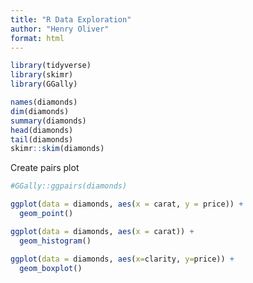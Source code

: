 ```yaml
---
title: "R Data Exploration"
author: "Henry Oliver"
format: html
---
```


```r
library(tidyverse)
library(skimr)
library(GGally)

names(diamonds)
dim(diamonds)
summary(diamonds)
head(diamonds)
tail(diamonds)
skimr::skim(diamonds)
```

Create pairs plot
```r
#GGally::ggpairs(diamonds)
```
```r
ggplot(data = diamonds, aes(x = carat, y = price)) +
  geom_point()
```
```r
ggplot(data = diamonds, aes(x = carat)) +
  geom_histogram()
```
```r
ggplot(data = diamonds, aes(x=clarity, y=price)) +
  geom_boxplot()
```




